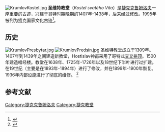 [[Image:KrumlovKostel.jpg|thumb]]
'''圣维特教堂'''（''Kostel svatého Víta''）是[[捷克克鲁姆洛夫|捷克克鲁姆洛夫]]一座重要的古迹，兴建于哥特时期晚期的1407年-1438年，后来经过修改。1995年被列为捷克国家文化古迹<ref>{{Cite web |url=http://cile.turistik.cz/kostel-svateho-vita-cesky-krumlov.htm |title=Deadlink |accessdate=2009-06-08 |archive-date=2014-05-21 |archive-url=https://web.archive.org/web/20140521031547/http://cile.turistik.cz/kostel-svateho-vita-cesky-krumlov.htm |dead-url=yes }}</ref>。

==历史==
[[Image:KrumlovPresbytar.jpg|thumb]]
[[Image:KrumlovPredsin.jpg|left]]
圣维特教堂成立于1309年。1407年到1439年之间建造新教堂，Hostislav神甫采用了哥特式[[交叉拱顶|交叉拱顶]]。1500年建造唱经楼。教堂在1638年、1725年-1726年以及18世纪下半叶进行过扩建。在19世纪（主要是在1893年-1894年）进行了修改，并在1899年-1900年恢复。1936年内部设施进行了彻底的维修。
<ref name="památky">
{{Cite book| author = kolektiv
| title = Umělecké památky Čech 1. A/J
| publisher = Academia
| location = 布拉格
| year = 1977年
}}
</ref>

==参考文献==
<references/>

{{Commonscat|Church of Saint Vitus (Český Krumlov)|圣维特教堂 (捷克克鲁姆洛夫)}}
[[Category:捷克克鲁姆洛夫|Category:捷克克鲁姆洛夫]]
[[Category:捷克教堂|Category:捷克教堂]]